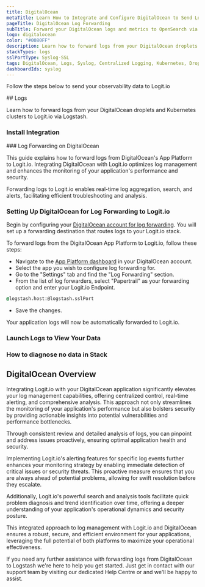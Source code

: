 ```yaml
---
title: DigitalOcean
metaTitle: Learn How to Integrate and Configure DigitalOcean to Send Logs
pageTitle: DigitalOcean Log Forwarding
subTitle: Forward your DigitalOcean logs and metrics to OpenSearch via Logstash
logo: digitalocean
color: "#0080FF"
description: Learn how to forward logs from your DigitalOcean droplets and Kubernetes clusters to Logit.io via Logstash. Use this guide to set up log forwarding to Logit.io.
stackTypes: logs
sslPortType: Syslog-SSL
tags: DigitalOcean, Logs, Syslog, Centralized Logging, Kubernetes, Droplets, Cloud Computing, Monitoring
dashboardIds: syslog
---
```


Follow the steps below to send your observability data to Logit.io

<Steps>
  ## Logs

  Learn how to forward logs from your DigitalOcean droplets and Kubernetes clusters to Logit.io via Logstash.
  
  ### Install Integration
  <InstallIntegration/>
  ### Log Forwarding on DigitalOcean

  This guide explains how to forward logs from DigitalOcean's App Platform 
  to Logit.io. Integrating DigitalOcean with Logit.io optimizes log management 
  and enhances the monitoring of your application's performance and security.
      
  Forwarding logs to Logit.io enables real-time log aggregation, search, 
  and alerts, facilitating efficient troubleshooting and analysis.

  ### Setting Up DigitalOcean for Log Forwarding to Logit.io

  Begin by configuring your [DigitalOcean account for log forwarding](https://docs.digitalocean.com/products/app-platform/how-to/forward-logs/). 
  You will set up a forwarding destination that routes logs to your Logit.io stack.

  To forward logs from the DigitalOcean App Platform to Logit.io, follow these steps:

  - Navigate to the [App Platform dashboard](https://cloud.digitalocean.com/apps) in your DigitalOcean account.
  - Select the app you wish to configure log forwarding for.
  - Go to the "Settings" tab and find the "Log Forwarding" section.
  - From the list of log forwarders, select "Papertrail" as your forwarding option and enter your Logit.io Endpoint.

  ```cmd copy
  @logstash.host:@logstash.sslPort
  ```

  - Save the changes.

  Your application logs will now be automatically forwarded to Logit.io.

  ### Launch Logs to View Your Data

  <LaunchVisualizer type="logs" />

  ### How to diagnose no data in Stack

  <DiagnoseNoData />

</Steps>

## DigitalOcean Overview

Integrating Logit.io with your DigitalOcean application significantly elevates 
your log management capabilities, offering centralized control, real-time alerting, 
and comprehensive analysis. This approach not only streamlines the monitoring of 
your application's performance but also bolsters security by providing actionable 
insights into potential vulnerabilities and performance bottlenecks. 

Through consistent review and detailed analysis of logs, you can pinpoint and address 
issues proactively, ensuring optimal application health and security.

Implementing Logit.io's alerting features for specific log events further enhances 
your monitoring strategy by enabling immediate detection of critical issues or 
security threats. This proactive measure ensures that you are always ahead of 
potential problems, allowing for swift resolution before they escalate. 

Additionally, Logit.io's powerful search and analysis tools facilitate quick 
problem diagnosis and trend identification over time, offering a deeper understanding 
of your application's operational dynamics and security posture. 

This integrated approach to log management with Logit.io and DigitalOcean ensures 
a robust, secure, and efficient environment for your applications, leveraging the 
full potential of both platforms to maximize your operational effectiveness.

If you need any further assistance with forwarding logs from DigitalOcean to Logstash 
we're here to help you get started. Just get in contact with our support team by 
visiting our dedicated Help Centre or <IntercomButton text="via live chat" /> and we'll be happy to assist.